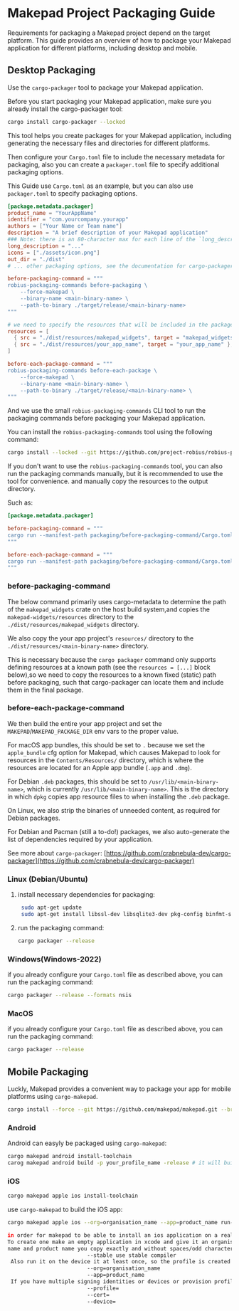 # Makepad Project Packaging Guide

Requirements for packaging a Makepad project depend on the target platform. This guide provides an overview of how to package your Makepad application for different platforms, including desktop and mobile.

## Desktop Packaging

Use the `cargo-packager` tool to package your Makepad application.

Before you start packaging your Makepad application, make sure you already install the cargo-packager tool:

```bash
cargo install cargo-packager --locked
```

This tool helps you create packages for your Makepad application, including generating the necessary files and directories for different platforms.

Then configure your `Cargo.toml` file to include the necessary metadata for packaging, also you can create a `packager.toml` file to specify additional packaging options.

This Guide use `Cargo.toml` as an example, but you can also use `packager.toml` to specify packaging options.

```toml
[package.metadata.packager]
product_name = "YourAppName"
identifier = "com.yourcompany.yourapp"
authors = ["Your Name or Team name"]
description = "A brief description of your Makepad application"
### Note: there is an 80-character max for each line of the `long_description`.
long_description = "..."
icons = ["./assets/icon.png"]
out_dir = "./dist"
# ... other packaging options, see the documentation for cargo-packager for more details.

before-packaging-command = """
robius-packaging-commands before-packaging \
    --force-makepad \
    --binary-name <main-binary-name> \
    --path-to-binary ./target/release/<main-binary-name>
"""

# we need to specify the resources that will be included in the package, the packager will copy them to the output directory.
resources = [
  { src = "./dist/resources/makepad_widgets", target = "makepad_widgets" },
  { src = "./dist/resources/your_app_name", target = "your_app_name" },
]

before-each-package-command = """
robius-packaging-commands before-each-package \
    --force-makepad \
    --binary-name <main-binary-name> \
    --path-to-binary ./target/release/<main-binary-name> \
"""

```

And we use the small `robius-packaging-commands` CLI tool to run the packaging commands before packaging your Makepad application.

You can install the `robius-packaging-commands` tool using the following command:

```bash
cargo install --locked --git https://github.com/project-robius/robius-packaging-commands.git
```
If you don't want to use the `robius-packaging-commands` tool, you can also run the packaging commands manually, but it is recommended to use the tool for convenience.
and manually copy the resources to the output directory.

Such as:

```toml
[package.metadata.packager]

before-packaging-command = """
cargo run --manifest-path packaging/before-packaging-command/Cargo.toml before-packaging
"""

before-each-package-command = """
cargo run --manifest-path packaging/before-packaging-command/Cargo.toml before-each-package
"""

```

### before-packaging-command

The below command primarily uses cargo-metadata to determine the path of the `makepad_widgets` crate on the host build system,and copies the `makepad-widgets/resources` directory to the `./dist/resources/makepad_widgets` directory.

We also copy the your app project's `resources/` directory to the `./dist/resources/<main-binary-name>` directory.

This is necessary because the `cargo packager` command only supports defining resources at a known path
(see the `resources = [...]` block below),so we need to copy the resources to a known fixed (static) path before packaging, such that cargo-packager can locate them and include them in the final package.

### before-each-package-command

We then build the entire your app project and set the `MAKEPAD`/`MAKEPAD_PACKAGE_DIR` env vars to the proper value.

For macOS app bundles, this should be set to `.` because we set the `apple_bundle` cfg option for Makepad, which causes Makepad to look for resources in the `Contents/Resources/` directory,
which is where the resources are located for an Apple app bundle (`.app` and `.dmg`).

For Debian `.deb` packages, this should be set to `/usr/lib/<main-binary-name>`, which is currently `/usr/lib/<main-binary-name>`.
This is the directory in which `dpkg` copies app resource files to when installing the `.deb` package.

On Linux, we also strip the binaries of unneeded content, as required for Debian packages.

For Debian and Pacman (still a to-do!) packages, we also auto-generate the list of dependencies required by your application.


See more about `cargo-packager`: [https://github.com/crabnebula-dev/cargo-packager](https://github.com/crabnebula-dev/cargo-packager)

### Linux (Debian/Ubuntu)

1. install necessary dependencies for packaging:
   ```bash
    sudo apt-get update
    sudo apt-get install libssl-dev libsqlite3-dev pkg-config binfmt-support libxcursor-dev libx11-dev libasound2-dev libpulse-dev
   ```

2. run the packaging command:
   ```bash
   cargo packager --release
   ```

### Windows(Windows-2022)

if you already configure your `Cargo.toml` file as described above, you can run the packaging command:

```bash
cargo packager --release --formats nsis
```

### MacOS

if you already configure your `Cargo.toml` file as described above, you can run the packaging command:

```bash
cargo packager --release
```

## Mobile Packaging

Luckly, Makepad provides a convenient way to package your app for mobile platforms using `cargo-makepad`.

```bash
cargo install --force --git https://github.com/makepad/makepad.git --branch dev cargo-makepad
```

### Android

Android can easyly be packaged using `cargo-makepad`:

```bash
cargo makepad android install-toolchain
carog makepad android build -p your_profile_name -release # it will build the apk, then you can install it on your device or emulator.
```


### iOS

```bash
cargo makepad apple ios install-toolchain
```

use `cargo-makepad` to build the iOS app:
```bash
cargo makepad apple ios --org=organisation_name --app=product_name run-sim/run-device -p your_profile_name --release

in order for makepad to be able to install an ios application on a real device a provisioning profile is needed. 
To create one make an empty application in xcode and give it an organisation
name and product name you copy exactly and without spaces/odd characters into --org=x and --app=x
                         --stable use stable compiler
 Also run it on the device it at least once, so the profile is created
                         --org=organisation_name
                         --app=product_name
 If you have multiple signing identities or devices or provision profiles you might have to set it explicitly
                         --profile=
                         --cert=
                         --device=
```
